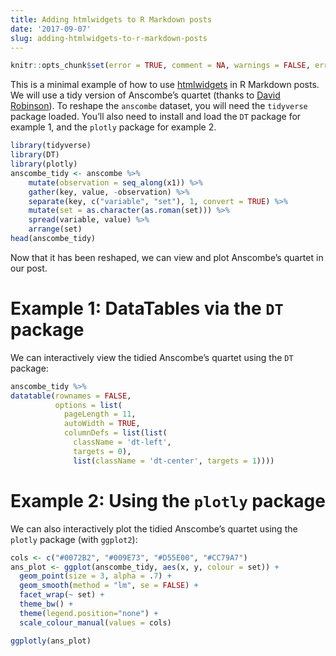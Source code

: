 ```yaml
---
title: Adding htmlwidgets to R Markdown posts
date: '2017-09-07'
slug: adding-htmlwidgets-to-r-markdown-posts
---
```


```r
knitr::opts_chunk$set(error = TRUE, comment = NA, warnings = FALSE, errors = FALSE, messages = FALSE, tidy = FALSE, eval = TRUE)
```

This is a minimal example of how to use [htmlwidgets](http://www.htmlwidgets.org/index.html) in R Markdown posts. We will use a tidy version of Anscombe's quartet (thanks to [David Robinson](https://rpubs.com/dgrtwo/tidy-anscombe)). To reshape the `anscombe` dataset, you will need the `tidyverse` package loaded. You'll also need to install and load the `DT` package for example 1, and the `plotly` package for example 2.

```r
library(tidyverse)
library(DT)
library(plotly)
anscombe_tidy <- anscombe %>%
    mutate(observation = seq_along(x1)) %>%
    gather(key, value, -observation) %>%
    separate(key, c("variable", "set"), 1, convert = TRUE) %>%
    mutate(set = as.character(as.roman(set))) %>%
    spread(variable, value) %>%
    arrange(set)
head(anscombe_tidy)
```

Now that it has been reshaped, we can view and plot Anscombe's quartet in our post.


# Example 1: DataTables via the `DT` package

We can interactively view the tidied Anscombe's quartet using the `DT` package:

```r
anscombe_tidy %>% 
datatable(rownames = FALSE, 
          options = list(
            pageLength = 11, 
            autoWidth = TRUE, 
            columnDefs = list(list(
              className = 'dt-left', 
              targets = 0),
              list(className = 'dt-center', targets = 1))))
```


# Example 2: Using the `plotly` package

We can also interactively plot the tidied Anscombe's quartet using the `plotly`  package (with `ggplot2`):

```r
cols <- c("#0072B2", "#009E73", "#D55E00", "#CC79A7")
ans_plot <- ggplot(anscombe_tidy, aes(x, y, colour = set)) +
  geom_point(size = 3, alpha = .7) +
  geom_smooth(method = "lm", se = FALSE) + 
  facet_wrap(~ set) +
  theme_bw() +
  theme(legend.position="none") +
  scale_colour_manual(values = cols) 

ggplotly(ans_plot)
```
